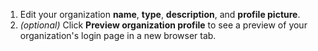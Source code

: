 

<FlattenedSteps>
  <NavigationSteps target="settings/organization-profile" />

  1. Edit your organization **name**, **type**, **description**, and
     **profile picture**.
  1. *(optional)* Click **Preview organization profile** to see a preview of your
     organization's login page in a new browser tab.

  <SaveChanges />
</FlattenedSteps>
